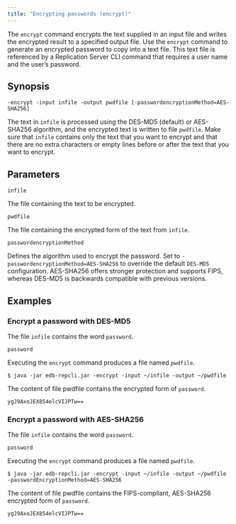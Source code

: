 ```yaml
---
title: "Encrypting passwords (encrypt)"
---
```


<div id="encrypt_password" class="registered_link"></div>

The `encrypt` command encrypts the text supplied in an input file and writes the encrypted result to a specified output file. Use the `encrypt` command to generate an encrypted password to copy into a text file. This text file is referenced by a Replication Server CLI command that requires a user name and the user’s password.

## Synopsis

`-encrypt -input infile -output pwdfile [-passwordencryptionMethod=AES-SHA256]`

The text in `infile` is processed using the DES-MD5 (default) or AES-SHA256 algorithm, and the encrypted text is written to file `pwdfile`. Make sure that `infile` contains only the text that you want to encrypt and that there are no extra characters or empty lines before or after the text that you want to encrypt.

## Parameters

`infile`

The file containing the text to be encrypted.

`pwdfile`

The file containing the encrypted form of the text from `infile`.

`passwordencryptionMethod` 

Defines the algorithm used to encrypt the password. Set to `-passwordencryptionMethod=AES-SHA256` to override the default `DES-MD5` configuration. AES-SHA256 offers stronger protection and supports FIPS, whereas DES-MD5 is backwards compatible with previous versions.

## Examples

### Encrypt a password with DES-MD5

The file `infile` contains the word `password`.

`password`

Executing the `encrypt` command produces a file named `pwdfile`.

`$ java -jar edb-repcli.jar -encrypt -input ~/infile -output ~/pwdfile`

The content of file pwdfile contains the encrypted form of `password`.

`ygJ9AxoJEX854elcVIJPTw==`

### Encrypt a password with AES-SHA256

The file `infile` contains the word `password`.

`password`

Executing the `encrypt` command produces a file named `pwdfile`.

`$ java -jar edb-repcli.jar -encrypt -input ~/infile -output ~/pwdfile -passwordEncryptionMethod=AES-SHA256`

The content of file pwdfile contains the FIPS-compliant, AES-SHA256 encrypted form of `password`.

`ygJ9AxoJEX854elcVIJPTw==`